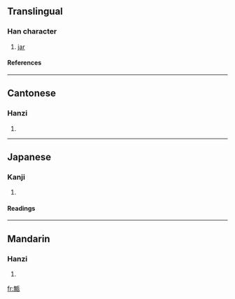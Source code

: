 ==Translingual==
===Han character===
{{Han char|rn=98|rad=瓦|as=12|sn=17|four=8131<sub>7</sub>|canj=人火一女弓 (OFMVN)}}
# [[jar]]
====References====
{{Han ref|kx=0752.130|dkj=21604|dj=1159.290|hdz=21432.010|uh=7512|ud=29970|bh=ED71|bd=60785}}

----
==Cantonese==
===Hanzi===
{{yue-hanzi|jyut=|y=mou5}}
# {{defn|Cantonese}}

----
==Japanese==
===Kanji===
{{ja-kanji|grade=|rs=瓦12}}
# {{defn|Japanese}} 
====Readings====
{{ja-readings|on=[[ぶ]] (bu), [[む]] (mu)|kun=[[かめ]] (kame)|nanori=}}

----
==Mandarin==
===Hanzi===
{{cmn-hanzi|pin=[[wǔ]] ([[wu3]])|wg=wu<sup>3</sup>}}
# {{defn|Mandarin}}

[[fr:甒]]